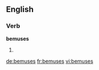 
==English==

===Verb===
'''bemuses'''

# {{third-person singular of|[[bemuse]]}}

[[de:bemuses]]
[[fr:bemuses]]
[[vi:bemuses]]